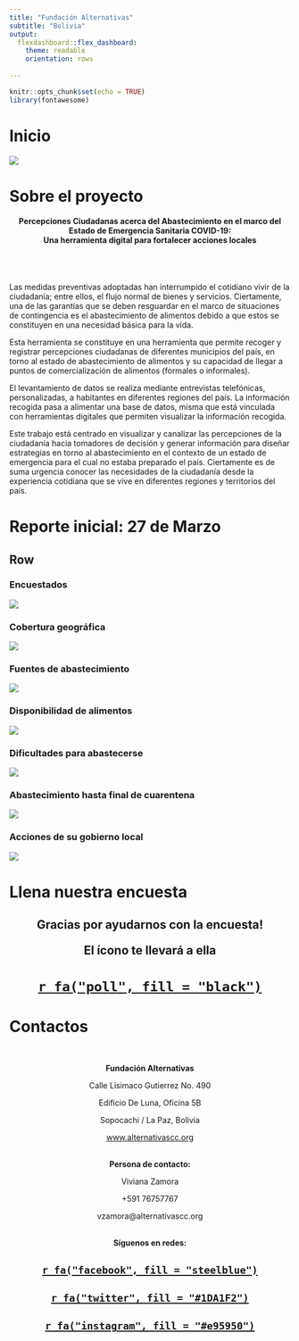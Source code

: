 ```yaml
---
title: "Fundación Alternativas"
subtitle: "Bolivia"
output: 
  flexdashboard::flex_dashboard:
    theme: readable
    orientation: rows
    
---
```


```r
knitr::opts_chunk$set(echo = TRUE)
library(fontawesome)
```

Inicio
=====================================  
![](img/landing.png)

Sobre el proyecto
=====================================  

<h4><center>**Percepciones Ciudadanas acerca del Abastecimiento en el marco del Estado de Emergencia Sanitaria COVID-19:**<br>
**Una herramienta digital para fortalecer acciones locales**<br></center></h4>


<br>
<br>

Las medidas preventivas adoptadas han interrumpido el cotidiano vivir de la ciudadanía; entre ellos, el flujo normal de bienes y servicios. Ciertamente, una de las garantías que se deben resguardar en el marco de situaciones de contingencia es el abastecimiento de alimentos debido a que estos se constituyen en una necesidad básica para la vida.


Esta herramienta se constituye en una herramienta que permite recoger y registrar percepciones ciudadanas de diferentes municipios del país, en torno al estado de abastecimiento de alimentos y su capacidad de llegar a puntos de comercialización de alimentos (formales o informales). 


El levantamiento de datos se realiza mediante entrevistas telefónicas, personalizadas, a habitantes en diferentes regiones del país. La información recogida pasa a alimentar una base de datos, misma que está vinculada con herramientas digitales que permiten visualizar la información recogida.


Este trabajo está centrado en visualizar y canalizar las percepciones de la ciudadanía hacia tomadores de decisión y generar información para diseñar estrategias en torno al abastecimiento en el contexto de un estado de emergencia para el cual no estaba preparado el país. Ciertamente es de suma urgencia conocer las necesidades de la ciudadanía desde la experiencia cotidiana que se vive en diferentes regiones y territorios del país.


Reporte inicial: 27 de Marzo
=====================================  

Row {.tabset .tabset-fade}
-------------------------------------
### Encuestados
![](img/quienes_reponden_final.png)

### Cobertura geográfica
![](img/mapa_final.png)

### Fuentes de abastecimiento
![](img/abastecimiento_final.png)

### Disponibilidad de alimentos
![](img/disponibilidad_final.png)

### Dificultades para abastecerse
![](img/dificultades_final.png)

### Abastecimiento hasta final de cuarentena 
![](img/final_cuarentena.png)

### Acciones de su gobierno local
![](img/gam_final.png)

Llena nuestra encuesta
=====================================  

<center><h2>Gracias por ayudarnos con la encuesta!

El ícono te llevará a ella</h2></center>

<h1><center>[`r fa("poll", fill = "black")`](https://forms.gle/j5k6rNYrtXPzCQfL9)</center></h1>


Contactos
=====================================  
<br>
<center>**Fundación Alternativas**

Calle Lisimaco Gutierrez No. 490

Edificio De Luna, Oficina 5B

Sopocachi / La Paz, Bolivia

[www.alternativascc.org](http://alternativascc.org/)  

<br>
**Persona de contacto:** 


Viviana Zamora

+591 76757767

vzamora@alternativascc.org 

<br>
**Síguenos en redes:** 

<h2><center>[`r fa("facebook", fill = "steelblue")`](https://www.facebook.com/Alternativascc/)</center></h2>
<h2><center>[`r fa("twitter", fill = "#1DA1F2")`](https://www.twitter.com/alternativascc)</center></h2>
<h2><center>[`r fa("instagram", fill = "#e95950")`](https://www.instagram.com/alternativascc)</center></h2>




